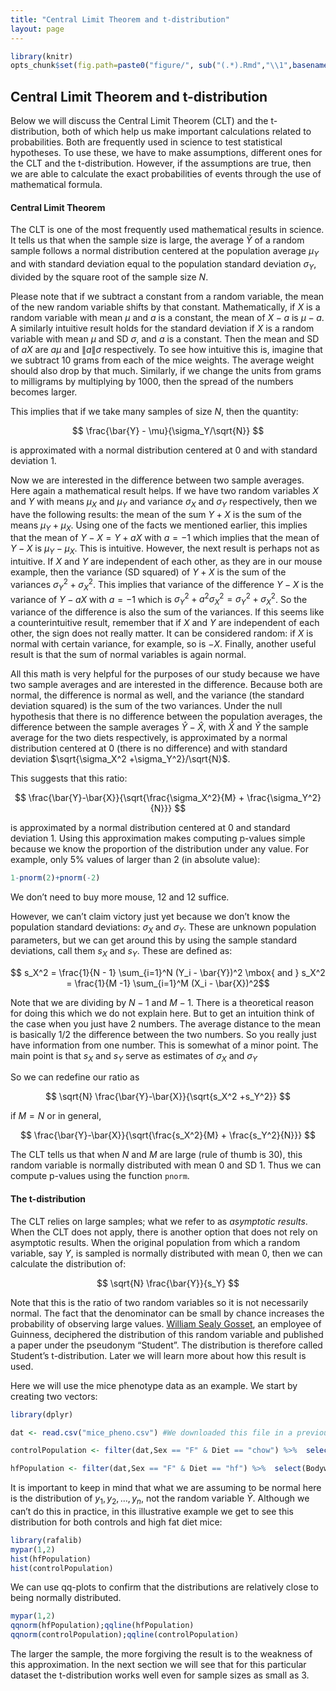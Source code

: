 ```yaml
---
title: "Central Limit Theorem and t-distribution"
layout: page
---
```


```r
library(knitr)
opts_chunk$set(fig.path=paste0("figure/", sub("(.*).Rmd","\\1",basename(knitr:::knit_concord$get('infile'))), "-"))
```


## Central Limit Theorem and t-distribution


Below we will discuss the Central Limit Theorem (CLT) and the t-distribution, both of which help us make important calculations related to probabilities. Both are frequently used in science to test statistical hypotheses. To use these, we have to make assumptions, different ones for the CLT and the t-distribution. However, if the assumptions are true, then we are able to calculate the exact probabilities of events through the use of mathematical formula.

#### Central Limit Theorem 

The CLT is one of the most frequently used mathematical results in science. It tells us that when the sample size is large, the average $\bar{Y}$ of a random sample follows a normal distribution centered at the population average $\mu_Y$ and with standard deviation equal to the population standard deviation $\sigma_Y$, divided by the square root of the sample size $N$. 

Please note that if we subtract a constant from a random variable, the mean of the new random variable shifts by that constant. Mathematically, if $X$ is a random variable with mean $\mu$ and $a$ is a constant, the mean of $X - a$ is $\mu-a$. A similarly intuitive result holds for the standard deviation if $X$ is a random variable with mean $\mu$ and SD $\sigma$, and $a$ is a constant. Then the mean and SD of $aX$ are $a \mu$ and $\|a\| \sigma$ respectively. To see how intuitive this is, imagine that we subtract 10 grams from each of the mice weights. The average weight should also drop by that much. Similarly, if we change the units from grams to milligrams by multiplying by 1000, then the spread of the numbers becomes larger.

This implies that if we take many samples of size $N$, then the quantity: 

$$
\frac{\bar{Y} - \mu}{\sigma_Y/\sqrt{N}}
$$

is approximated with a normal distribution centered at 0 and with standard deviation 1.

Now we are interested in the difference between two sample averages. Here again a mathematical result helps. If we have two random variables $X$ and $Y$ with means $\mu_X$ and $\mu_Y$ and variance $\sigma_X$ and $\sigma_Y$ respectively, then we have the following results: the mean of the sum $Y + X$ is the sum of the means $\mu_Y + \mu_X$. Using one of the facts we mentioned earlier, this implies that the mean of $Y - X = Y + aX$ with $a = -1$ which implies that the mean of $Y - X$ is $\mu_Y - \mu_X$. This is intuitive. However, the next result is perhaps not as intuitive.  If $X$ and $Y$ are independent of each other, as they are in our mouse example, then the variance (SD squared) of $Y + X$ is the sum of the variances $\sigma_Y^2 + \sigma_X^2$. This implies that variance of the difference $Y - X$ is the variance of $Y - aX$ with $a = -1$ which is $\sigma^2_Y + a^2 \sigma_X^2 = \sigma^2_Y + \sigma_X^2$. So the variance of the difference is also the sum of the variances. If this seems like a counterintuitive result, remember that if $X$ and $Y$ are independent of each other, the sign does not really matter. It can be considered random: if $X$ is normal with certain variance, for example, so is $-X$.  Finally, another useful result is that the sum of normal variables is again normal.

All this math is very helpful for the purposes of our study because we have two sample averages and are interested in the difference. Because both are normal, the difference is normal as well, and the variance (the standard deviation squared) is the sum of the two variances.
Under the null hypothesis that there is no difference between the population averages, the difference between the sample averages $\hat{Y}-\hat{X}$, with $\hat{X}$ and $\hat{Y}$ the sample average for the two diets respectively, is approximated by a normal distribution centered at 0 (there is no difference) and with standard deviation $\sqrt{\sigma_X^2 +\sigma_Y^2}/\sqrt{N}$. 

This suggests that this ratio:

$$
\frac{\bar{Y}-\bar{X}}{\sqrt{\frac{\sigma_X^2}{M} + \frac{\sigma_Y^2}{N}}}
$$

is approximated by a normal distribution centered at 0 and standard deviation 1.  Using this approximation makes computing p-values simple because we know the proportion of the distribution under any value. For example, only 5% values of larger than 2 (in absolute value):
```r
1-pnorm(2)+pnorm(-2)
```
We don't need to buy more mouse, 12 and 12 suffice.

However, we can't claim victory just yet because we don't know the population standard deviations: $\sigma_X$ and $\sigma_Y$. These are unknown population parameters, but we can get around this by using the sample standard deviations, call them $s_X$ and $s_Y$. These are defined as: 

$$ s_X^2 = \frac{1}{N - 1} \sum_{i=1}^N (Y_i - \bar{Y})^2  \mbox{ and } s_X^2 = \frac{1}{M  -1} \sum_{i=1}^M (X_i - \bar{X})^2$$

Note that we are dividing by $N-1$ and $M-1$. There is a theoretical reason for doing this which we do not explain here. But to get an intuition think of the case when you just have 2 numbers. The average distance to the mean is basically 1/2 the difference between the two numbers. So you really just have information from one number. This is somewhat of a minor point. The main point is that $s_X$ and $s_Y$ serve as estimates of $\sigma_X$ and $\sigma_Y$

So we can redefine our ratio as

$$
\sqrt{N} \frac{\bar{Y}-\bar{X}}{\sqrt{s_X^2 +s_Y^2}}
$$

if $M=N$ or in general,

$$
\frac{\bar{Y}-\bar{X}}{\sqrt{\frac{s_X^2}{M} + \frac{s_Y^2}{N}}}
$$

The CLT tells us that when $N$ and $M$ are large (rule of thumb is 30), this random variable is normally distributed with mean 0 and SD 1. Thus we can compute p-values using the function `pnorm`.

#### The t-distribution

The CLT relies on large samples; what we refer to as _asymptotic results_. When the CLT does not apply, there is another option that does not rely on asymptotic results. When the original population from which a random variable, say $Y$, is sampled is normally distributed with mean 0, then we can calculate the distribution of: 

$$
\sqrt{N} \frac{\bar{Y}}{s_Y}
$$

Note that this is the ratio of two random variables so it is not necessarily normal. The fact that the denominator can be small by chance increases the probability of observing large values. [William Sealy Gosset](http://en.wikipedia.org/wiki/William_Sealy_Gosset), an employee of Guinness, deciphered the distribution of this random variable and published a paper under the pseudonym "Student". The distribution is therefore called Student's t-distribution. Later we will learn more about how this result is used.

Here we will use the mice phenotype data as an example. We start by creating two vectors: 

```r
library(dplyr)

dat <- read.csv("mice_pheno.csv") #We downloaded this file in a previous section

controlPopulation <- filter(dat,Sex == "F" & Diet == "chow") %>%  select(Bodyweight) %>% unlist

hfPopulation <- filter(dat,Sex == "F" & Diet == "hf") %>%  select(Bodyweight) %>% unlist
```

It is important to keep in mind that what we are assuming to be normal here is the distribution of $y_1,y_2,\dots,y_n$, not the random variable $\bar{Y}$. Although we can't do this in practice, in this illustrative example we get to see this distribution for both controls and high fat diet mice:

```r
library(rafalib)
mypar(1,2)
hist(hfPopulation)
hist(controlPopulation)
```

We can use qq-plots to confirm that the distributions are relatively close to being normally distributed.

```r
mypar(1,2)
qqnorm(hfPopulation);qqline(hfPopulation)
qqnorm(controlPopulation);qqline(controlPopulation)
```

The larger the sample, the more forgiving the result is to the weakness of this approximation. In the next section we will see that for this particular dataset the t-distribution works well even for sample sizes as small as 3.


